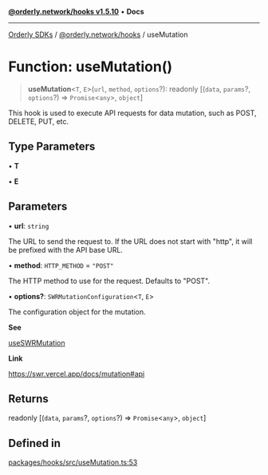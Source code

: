 [**@orderly.network/hooks v1.5.10**](/sdks/tech-doc/@orderly.network/hooks/README) • **Docs**

***

[Orderly SDKs](/sdks/tech-doc/packages) / [@orderly.network/hooks](/sdks/tech-doc/@orderly.network/hooks/README) / useMutation

# Function: useMutation()

> **useMutation**\<`T`, `E`\>(`url`, `method`, `options`?): readonly [(`data`, `params`?, `options`?) => `Promise`\<`any`\>, `object`]

This hook is used to execute API requests for data mutation, such as POST, DELETE, PUT, etc.

## Type Parameters

• **T**

• **E**

## Parameters

• **url**: `string`

The URL to send the request to. If the URL does not start with "http",
it will be prefixed with the API base URL.

• **method**: `HTTP_METHOD` = `"POST"`

The HTTP method to use for the request. Defaults to "POST".

• **options?**: `SWRMutationConfiguration`\<`T`, `E`\>

The configuration object for the mutation.

**See**

[useSWRMutation](https://swr.vercel.app/docs/mutation#api)

**Link**

https://swr.vercel.app/docs/mutation#api

## Returns

readonly [(`data`, `params`?, `options`?) => `Promise`\<`any`\>, `object`]

## Defined in

[packages/hooks/src/useMutation.ts:53](https://github.com/OrderlyNetwork/js-sdk/blob/554ae704783e3b83c40bb234a899e8f02987d9b6/packages/hooks/src/useMutation.ts#L53)
